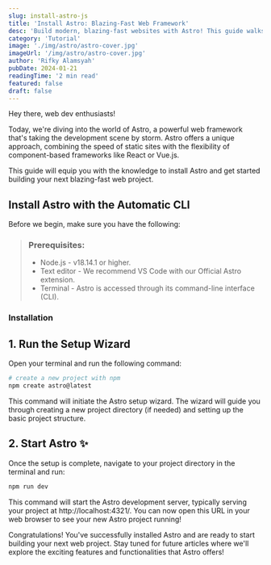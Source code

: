 ```yaml
---
slug: install-astro-js
title: 'Install Astro: Blazing-Fast Web Framework'
desc: 'Build modern, blazing-fast websites with Astro! This guide walks you through a quick installation with the official CLI.'
category: 'Tutorial'
image: './img/astro/astro-cover.jpg'
imageUrl: '/img/astro/astro-cover.jpg'
author: 'Rifky Alamsyah'
pubDate: 2024-01-21
readingTime: '2 min read'
featured: false
draft: false
---
```


Hey there, web dev enthusiasts!

Today, we're diving into the world of Astro, a powerful web framework that's taking the development scene by storm. Astro offers a unique approach, combining the speed of static sites with the flexibility of component-based frameworks like React or Vue.js.

This guide will equip you with the knowledge to install Astro and get started building your next blazing-fast web project.

## Install Astro with the Automatic CLI
Before we begin, make sure you have the following:

> ### Prerequisites:
> 
> - Node.js - v18.14.1 or higher.
> - Text editor - We recommend VS Code with our Official Astro extension.
> - Terminal - Astro is accessed through its command-line interface (CLI).



### Installation

## 1. Run the Setup Wizard
Open your terminal and run the following command:

```sh
# create a new project with npm
npm create astro@latest
```

This command will initiate the Astro setup wizard. The wizard will guide you through creating a new project directory (if needed) and setting up the basic project structure.

## 2. Start Astro ✨

Once the setup is complete, navigate to your project directory in the terminal and run:

```sh
npm run dev
```

This command will start the Astro development server, typically serving your project at http://localhost:4321/. You can now open this URL in your web browser to see your new Astro project running!

Congratulations! You've successfully installed Astro and are ready to start building your next web project. Stay tuned for future articles where we'll explore the exciting features and functionalities that Astro offers!